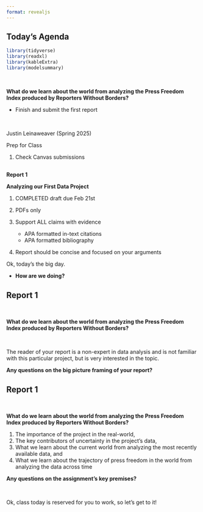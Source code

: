 ```yaml
---
format: revealjs
---
```


## Today's Agenda {background-image="Images/background-data_blue_v4.png" .center}

```r
library(tidyverse)
library(readxl)
library(kableExtra)
library(modelsummary)
```

<br>

**What do we learn about the world from analyzing the Press Freedom Index produced by Reporters Without Borders?**

- Finish and submit the first report

<br>

::: r-stack
Justin Leinaweaver (Spring 2025)
:::

::: notes
Prep for Class

1. Check Canvas submissions
:::



## {background-image="Images/background-data_blue_v4.png" .center}

::: {.r-fit-text}
**Report 1**

**Analyzing our First Data Project**
:::

1. COMPLETED draft due Feb 21st

2. PDFs only

3. Support ALL claims with evidence
    - APA formatted in-text citations
    - APA formatted bibliography

4. Report should be concise and focused on your arguments
    
::: notes

Ok, today's the big day.

- **How are we doing?**

:::



## Report 1 {background-image="Images/background-data_blue_v4.png" .center}

<br>

**What do we learn about the world from analyzing the Press Freedom Index produced by Reporters Without Borders?**

<br>

The reader of your report is a non-expert in data analysis and is not familiar with this particular project, but is very interested in the topic. 

::: notes

**Any questions on the big picture framing of your report?**

:::




## Report 1 {background-image="Images/background-data_blue_v4.png" .center}

<br>

**What do we learn about the world from analyzing the Press Freedom Index produced by Reporters Without Borders?**

1. The importance of the project in the real-world,
2. The key contributors of uncertainty in the project's data,
3. What we learn about the current world from analyzing the most recently available data, and
4. What we learn about the trajectory of press freedom in the world from analyzing the data across time

::: notes

**Any questions on the assignment's key premises?**

<br>

Ok, class today is reserved for you to work, so let's get to it!

:::
